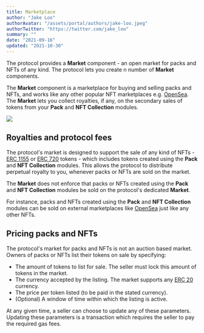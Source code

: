 ```yaml
---
title: Marketplace
author: "Jake Loo"
authorAvatar: "/assets/portal/authors/jake-loo.jpeg"
authorTwitter: "https://twitter.com/jake_loo"
summary: ""
date: "2021-09-16"
updated: "2021-10-30"
---
```


The protocol provides a **Market** component - an open market for packs and NFTs of any kind. The protocol lets you create n number of **Market** components.

The **Market** component is a marketplace for buying and selling packs and NFTs, and works like any other popular NFT marketplaces e.g. [OpenSea](https://opensea.io/). The **Market** lets you collect royalties, if any, on the secondary sales of tokens from your **Pack** and **NFT Collection** modules.

![](/assets/portal/docs/market.png)

## Royalties and protocol fees

The protocol's market is designed to support the sale of any kind of NFTs - [ERC 1155](https://eips.ethereum.org/EIPS/eip-1155) or [ERC 720](https://eips.ethereum.org/EIPS/eip-721) tokens - which includes tokens created using the **Pack** and **NFT Collection** modules. This allows the protocol to distribute perpetual royalty to you, whenever packs or NFTs are sold on the market.

The **Market** does not enforce that packs or NFTs created using the **Pack** and **NFT Collection** modules be sold on the protocol's dedicated **Market**.

For instance, packs and NFTs created using the **Pack** and **NFT Collection** modules can be sold on external marketplaces like [OpenSea](https://opensea.io/) just like any other NFTs.

## Pricing packs and NFTs

The protocol's market for packs and NFTs is not an auction based market. Owners of packs or NFTs list their tokens on sale by specifying:

- The amount of tokens to list for sale. The seller must lock this amount of tokens in the market.
- The currency accepted by the listing. The market supports any [ERC 20](https://eips.ethereum.org/EIPS/eip-20) currency.
- The price per token listed (to be paid in the stated currency).
- (Optional) A window of time within which the listing is active.

At any given time, a seller can choose to update any of these parameters. Updating these parameters is a transaction which requires the seller to pay the required gas fees.

<MdxNavigation>
  <MdxNavigationItem href="/portal/learn/token" title="Token" />
  <MdxNavigationItem href="/portal/learn/bundle" title="Bundle" next />
</MdxNavigation>
